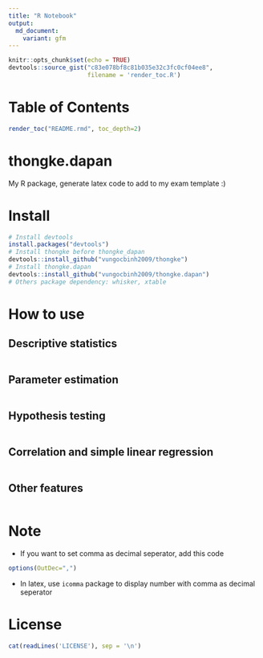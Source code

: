 ```yaml
---
title: "R Notebook"
output:
  md_document:
    variant: gfm
---
```

```r
knitr::opts_chunk$set(echo = TRUE)
devtools::source_gist("c83e078bf8c81b035e32c3fc0cf04ee8",
                      filename = 'render_toc.R')
```

# Table of Contents

```r
render_toc("README.rmd", toc_depth=2)
```

# thongke.dapan

My R package, generate latex code to add to my exam template :)

# Install
```r
# Install devtools
install.packages("devtools")
# Install thongke before thongke_dapan
devtools::install_github("vungocbinh2009/thongke")
# Install thongke.dapan
devtools::install_github("vungocbinh2009/thongke.dapan")
# Others package dependency: whisker, xtable
```

# How to use

## Descriptive statistics
```r

```

## Parameter estimation
```r

```

## Hypothesis testing
```r

```

## Correlation and simple linear regression
```r

```

## Other features
```r

```

# Note
+ If you want to set comma as decimal seperator, add this code
```r
options(OutDec=",")
```
+ In latex, use ``icomma`` package to display number with comma as decimal seperator

# License
```r
cat(readLines('LICENSE'), sep = '\n')
```